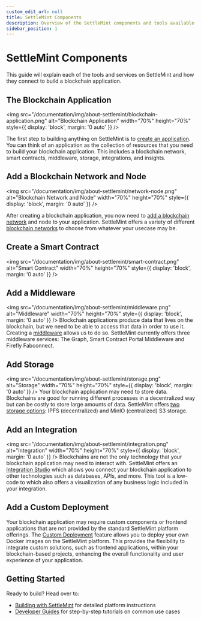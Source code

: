 ```yaml
---
custom_edit_url: null
title: SettleMint Components
description: Overview of the SettleMint components and tools available to build blockchain applications
sidebar_position: 1
---
```


# SettleMint Components

This guide will explain each of the tools and services on SettleMint and how they connect to build a blockchain application.

## The Blockchain Application

<img
  src="/documentation/img/about-settlemint/blockchain-application.png"
  alt="Blockchain Application"
  width="70%"
  height="70%"
  style={{ display: 'block', margin: '0 auto' }}
/>

The first step to building anything on SettleMint is to [create an application](../../using-platform/create-an-application). You can think of an application as the collection of resources that you need to build your blockchain application. This includes a blockchain network, smart contracts, middleware, storage, integrations, and insights.

## Add a Blockchain Network and Node

<img
  src="/documentation/img/about-settlemint/network-node.png"
  alt="Blockchain Network and Node"
  width="70%"
  height="70%"
  style={{ display: 'block', margin: '0 auto' }}
/>

After creating a blockchain application, you now need to [add a blockchain network](../../using-platform/add-a-network-to-an-application) and node to your application. SettleMint offers a variety of different [blockchain networks](../supported-blockchains) to choose from whatever your usecase may be.

## Create a Smart Contract

<img
  src="/documentation/img/about-settlemint/smart-contract.png"
  alt="Smart Contract"
  width="70%"
  height="70%"
  style={{ display: 'block', margin: '0 auto' }}
/>

## Add a Middleware

<img
  src="/documentation/img/about-settlemint/middleware.png"
  alt="Middleware"
  width="70%"
  height="70%"
  style={{ display: 'block', margin: '0 auto' }}
/>
Blockchain applications produce data that lives on the blockchain, but we need
to be able to access that data in order to use it. Creating a
[middleware](../../using-platform/middleware/) allows us to do so. SettleMint
currently offers three middleware services: The Graph, Smart Contract Portal
Middleware and Firefly Fabconnect.

## Add Storage

<img
  src="/documentation/img/about-settlemint/storage.png"
  alt="Storage"
  width="70%"
  height="70%"
  style={{ display: 'block', margin: '0 auto' }}
/>
Your blockchain application may need to store data. Blockchains are good for
running different processes in a decentralized way but can be costly to store
large amounts of data. SettleMint offers [two storage
options](../../using-platform/storage/): IPFS (decentralized) and MinIO
(centralized) S3 storage.

## Add an Integration

<img
  src="/documentation/img/about-settlemint/integration.png"
  alt="Integration"
  width="70%"
  height="70%"
  style={{ display: 'block', margin: '0 auto' }}
/>
Blockchains are not the only technology that your blockchain application may
need to interact with. SettleMint offers an [Integration
Studio](../../using-platform/integration-studio) which allows you connect your
blockchain application to other technologies such as databases, APIs, and more.
This tool is a low-code to which also offers a visualization of any business
logic included in your integration.

## Add a Custom Deployment

Your blockchain application may require custom components or frontend applications that are not provided by the standard SettleMint platform offerings. The [Custom Deployment](../../using-platform/custom-deployment/) feature allows you to deploy your own Docker images on the SettleMint platform. This provides the flexibility to integrate custom solutions, such as frontend applications, within your blockchain-based projects, enhancing the overall functionality and user experience of your application.

## Getting Started

Ready to build? Head over to:

- [Building with SettleMint](../../using-platform/add-a-network-to-an-application) for detailed platform instructions
- [Developer Guides](../../developer-guides/guide-library.mdx) for step-by-step tutorials on common use cases
